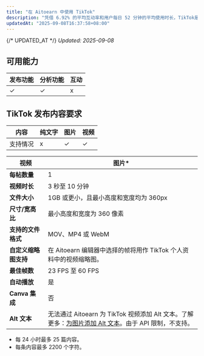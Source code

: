 ```yaml
---
title: "在 Aitoearn 中使用 TikTok"
description: "凭借 6.92% 的平均互动率和用户每日 52 分钟的平均使用时长，TikTok是一个非常强大的平台。"
updatedAt: "2025-09-08T16:37:58+08:00"
---
```

{/* UPDATED_AT */}
_Updated: 2025-09-08_

## 可用能力

| **发布功能** | **分析功能** | **互动** |
| ------------ | ------------ | -------- |
| ✓       | ✓       |     x     |

## TikTok 发布内容要求

| 内容 | 纯文字 | 图片 | 视频 |
| --- | --- | --- | --- |
| 支持情况 | x | ✓ | ✓ |

| **视频** | **图片*** |
| -------- | --------- |
| **每帖数量** | 1 | 最多 10 |
| **视频时长** | 3 秒至 10 分钟 | 不适用 |
| **文件大小** | 1GB 或更小，且最小高度和宽度均为 360px | 最多 20MB |
| **尺寸/宽高比** | 最小高度和宽度为 360 像素 | 最大分辨率：1080 x 1920 像素或 1920 x 1080 像素 |
| **支持的文件格式** | MOV、MP4 或 WebM | JPG 和 WebP（HEIC 和 PNG 将转换为 JPG） |
| **自定义缩略图支持** | 在 Aitoearn 编辑器中选择的帧将用作 TikTok 个人资料中的视频缩略图。 | 不适用 |
| **最佳帧数** | 23 FPS 至 60 FPS | 不适用 |
| **自动播放** | 是 | 不适用 |
| **Canva 集成** | 否 | 是 |
| **Alt 文本** | 无法通过 Aitoearn 为 TikTok 视频添加 Alt 文本。了解更多：[为图片添加 Alt 文本](https://aitoearn.帮助scoutdocs.com/article/618-添加ing-alt-text-到-您的-图片s)。由于 API 限制，不支持。 |

- 每 24 小时最多 25 篇内容。
- 每条内容最多 2200 个字符。


